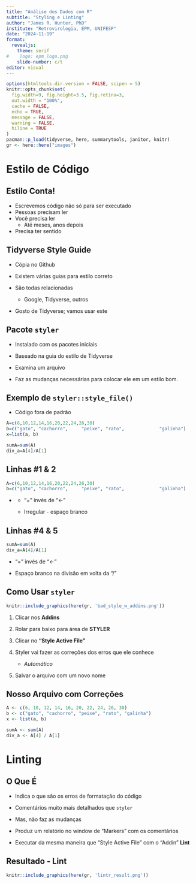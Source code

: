 ```yaml
---
title: "Análise dos Dados com R"
subtitle: "Styling e Linting"
author: "James R. Hunter, PhD"
institute: "Retrovirologia, EPM, UNIFESP"
date: "2024-11-19"
format:
  revealjs:
    theme: serif
#    logo: epm_logo.png
    slide-number: c/t
editor: visual
---
```


```r

options(htmltools.dir.version = FALSE, scipen = 5)
knitr::opts_chunk$set(
  fig.width=9, fig.height=3.5, fig.retina=3,
  out.width = "100%",
  cache = FALSE,
  echo = TRUE,
  message = FALSE, 
  warning = FALSE,
  hiline = TRUE
)
pacman::p_load(tidyverse, here, summarytools, janitor, knitr)
gr <- here::here("images")
```

# Estilo de Código {background-color="blue"}

## Estilo Conta!

-   Escrevemos código não só para ser executado
-   Pessoas precisam ler
-   Você precisa ler
    -   Até meses, anos depois
-   Precisa ter sentido

## Tidyverse Style Guide

-   Cópia no Github

-   Existem várias guias para estilo correto

-   São todas relacionadas

    -   Google, Tidyverse, outros

-   Gosto de Tidyverse; vamos usar este

## Pacote `styler`

-   Instalado com os pacotes iniciais

-   Baseado na guia do estilo de Tidyverse

-   Examina um arquivo

-   Faz as mudanças necessárias para colocar ele em um estilo bom.

## Exemplo de `styler::style_file()`

-   Código fora de padrão

```r

A=c(6,10,12,14,16,20,22,24,26,30)
b=c("gato", "cachorro",     "peixe", "rato",             "galinha")
x=list(a, b)

sumA=sum(A)
div_a=A[4]/A[1]
```

## Linhas #1 & 2

```r

A=c(6,10,12,14,16,20,22,24,26,30)
b=c("gato", "cachorro",     "peixe", "rato",             "galinha")
```

-   ::: {#line1 .incremental}
    -   "=" invés de "\<-"

    -   Irregular - espaço branco
    :::

## Linhas #4 & 5

```r

sumA=sum(A)
div_a=A[4]/A[1]
```

::: {#line4 .incremental}
-   "=" invés de "\<-"

-   Espaço branco na divisão em volta da "/"
:::

## Como Usar `styler`

```r

knitr::include_graphics(here(gr, 'bad_style_w_addins.png'))

```

1.  Clicar nos **Addins**

2.  Rolar para baixo para área de **STYLER**

3.  Clicar no **"Style Active File"**

4.  Styler vai fazer as correções dos erros que ele conhece

    -   *Automático*

5.  Salvar o arquivo com um novo nome

## Nosso Arquivo com Correções

```r

A <- c(6, 10, 12, 14, 16, 20, 22, 24, 26, 30)
b <- c("gato", "cachorro", "peixe", "rato", "galinha")
x <- list(a, b)

sumA <- sum(A)
div_a <- A[4] / A[1]

```

# Linting

## O Que É

-   Indica o que são os erros de formatação do código

-   Comentários muito mais detalhados que `styler`

-   Mas, não faz as mudanças

-   Produz um relatório no window de "Markers" com os comentários

-   Executar da mesma maneira que "Style Active File" com o "Addin" **Lint**

## Resultado - Lint 

```r

knitr::include_graphics(here(gr, 'lintr_result.png'))


```
